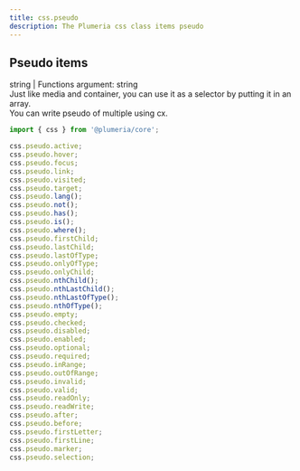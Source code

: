 ```yaml
---
title: css.pseudo
description: The Plumeria css class items pseudo
---
```


## Pseudo items

string | Functions argument: string  
Just like media and container, you can use it as a selector by putting it in an array.  
You can write pseudo of multiple using cx.

```ts title="TypeScript"
import { css } from '@plumeria/core';

css.pseudo.active;
css.pseudo.hover;
css.pseudo.focus;
css.pseudo.link;
css.pseudo.visited;
css.pseudo.target;
css.pseudo.lang();
css.pseudo.not();
css.pseudo.has();
css.pseudo.is();
css.pseudo.where();
css.pseudo.firstChild;
css.pseudo.lastChild;
css.pseudo.lastOfType;
css.pseudo.onlyOfType;
css.pseudo.onlyChild;
css.pseudo.nthChild();
css.pseudo.nthLastChild();
css.pseudo.nthLastOfType();
css.pseudo.nthOfType();
css.pseudo.empty;
css.pseudo.checked;
css.pseudo.disabled;
css.pseudo.enabled;
css.pseudo.optional;
css.pseudo.required;
css.pseudo.inRange;
css.pseudo.outOfRange;
css.pseudo.invalid;
css.pseudo.valid;
css.pseudo.readOnly;
css.pseudo.readWrite;
css.pseudo.after;
css.pseudo.before;
css.pseudo.firstLetter;
css.pseudo.firstLine;
css.pseudo.marker;
css.pseudo.selection;
```

